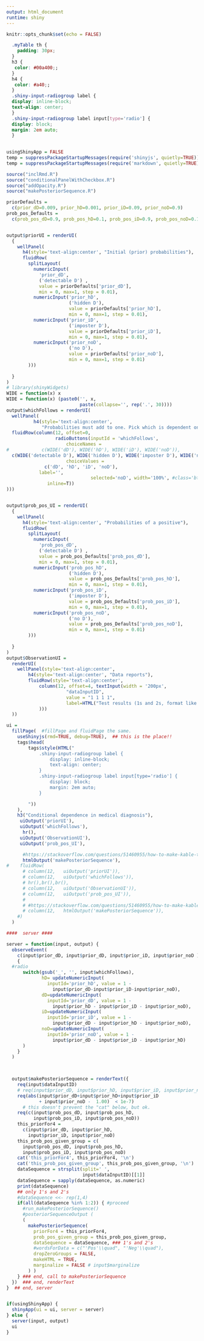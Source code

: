 ```yaml
---
output: html_document
runtime: shiny
---
```


<!-- 
To Deploy: 
Click Run document, then in upper right: "Republish"
Or, 
rsconnect::deployApp(appFiles = 
c('simplebayesdecision-fancy.Rmd', 'inclRmd.R',
'conditionalPanelWithCheckbox.R','addOpacity.R',
'simplebayesdecision-info.Rmd', "simplebayesdecision.R" 
, "gerdPlot.R" 
, "gerdPlot2.R"  )) 
-->

```r
knitr::opts_chunk$set(echo = FALSE)
```

```css
  .myTable th {
    padding: 30px;
  }
  h3 {
   color: #00a400;;
  }
  h4 {
   color: #a40;;
  }
  .shiny-input-radiogroup label {
  display: inline-block;
  text-align: center;
  }
  .shiny-input-radiogroup label input[type='radio'] {
  display: block;
  margin: 2em auto;
  }
  
```
  
```r
usingShinyApp = FALSE
temp = suppressPackageStartupMessages(require('shinyjs', quietly=TRUE))
temp = suppressPackageStartupMessages(require('markdown', quietly=TRUE))

source("inclRmd.R")
source("conditionalPanelWithCheckbox.R")
source("addOpacity.R")
source("makePosteriorSequence.R")


```

```r
priorDefaults = 
  c(prior_dD=0.009, prior_hD=0.001, prior_iD=0.09, prior_noD=0.9)
prob_pos_Defaults = 
  c(prob_pos_dD=0.9, prob_pos_hD=0.1, prob_pos_iD=0.9, prob_pos_noD=0.1)


output$priorUI = renderUI(
  {
    wellPanel(
      h4(style='text-align:center', "Initial (prior) probabilities"),
      fluidRow(
        splitLayout(
          numericInput(
            'prior_dD',
            ('detectable D') ,
            value = priorDefaults['prior_dD'],
            min = 0, max=1, step = 0.01),
          numericInput('prior_hD',
                       ('hidden D'),
                       value = priorDefaults['prior_hD'],
                       min = 0, max=1, step = 0.01),
          numericInput('prior_iD',
                       ('imposter D'),
                       value = priorDefaults['prior_iD'],
                       min = 0, max=1, step = 0.01),
          numericInput('prior_noD',  
                       ('no D'),
                       value = priorDefaults['prior_noD'],
                       min = 0, max=1, step = 0.01)
        )))
    
  }
)
# library(shinyWidgets)
WIDE = function(x) x
WIDE = function(x) (paste0('', x, 
                           paste(collapse='', rep('.', 30))))
output$whichFollows = renderUI(
  wellPanel(
          h4(style='text-align:center', 
             "Probabilities must add to one. Pick which is dependent on the other three."),
  fluidRow(column(12, offset=0,
                  radioButtons(inputId = 'whichFollows', 
                      choiceNames = 
#            c(WIDE('dD'), WIDE('hD'), WIDE('iD'), WIDE('noD')), 
  c(WIDE('detectable D'), WIDE('hidden D'), WIDE('imposter D'), WIDE('no Disease')),
                      choiceValues = 
              c('dD', 'hD', 'iD', 'noD'),
            label='',
                               selected='noD', width='100%', #class='btn-block',
               inline=T))
)))


output$prob_pos_UI = renderUI(
  {
    wellPanel(
      h4(style='text-align:center', "Probabilities of a positive"),
      fluidRow(
        splitLayout(
          numericInput(
            'prob_pos_dD',
            ('detectable D') ,
            value = prob_pos_Defaults['prob_pos_dD'],
            min = 0, max=1, step = 0.01),
          numericInput('prob_pos_hD',
                       ('hidden D'),
                       value = prob_pos_Defaults['prob_pos_hD'],
                       min = 0, max=1, step = 0.01),
          numericInput('prob_pos_iD',
                       ('imposter D'),
                       value = prob_pos_Defaults['prob_pos_iD'],
                       min = 0, max=1, step = 0.01),
          numericInput('prob_pos_noD',  
                       ('no D'),
                       value = prob_pos_Defaults['prob_pos_noD'],
                       min = 0, max=1, step = 0.01)
        )))
    
  }
)
output$ObservationUI = 
  renderUI(
    wellPanel(style='text-align:center',
        h4(style='text-align:center', "Data reports"),
        fluidRow(style='text-align:center',
            column(12, offset=4, textInput(width = '200px',
                      "dataInputID",
                      value = "1 1 1 1",
                      label=HTML("Test results (1s and 2s, format like 1 2 1 2)"),
            )))
  ))
```

```r

ui = 
  fillPage(  #fillPage and fluidPage the same.
    useShinyjs(rmd=TRUE, debug=TRUE),  ## this is the place!!
    tags$head(
        tags$style(HTML("
            .shiny-input-radiogroup label {
                display: inline-block;
                text-align: center;
            }
            .shiny-input-radiogroup label input[type='radio'] {
                display: block;
                margin: 2em auto;
            }

        "))
    ),
    h3("Conditional dependence in medical diagnosis"),
     uiOutput('priorUI'), 
     uiOutput('whichFollows'),
      hr(),
     uiOutput('ObservationUI'), 
     uiOutput('prob_pos_UI'), 

      #https://stackoverflow.com/questions/51460955/how-to-make-kable-table-reactive-in-shiny-app-shiny-kable
      htmlOutput('makePosteriorSequence'),
#    fluidRow(
      # column(12,   uiOutput('priorUI')), 
      # column(12,   uiOutput('whichFollows')),
      # hr(),br(),br(),
      # column(12,   uiOutput('ObservationUI')), 
      # column(12,   uiOutput('prob_pos_UI')), 
      # 
      # #https://stackoverflow.com/questions/51460955/how-to-make-kable-table-reactive-in-shiny-app-shiny-kable
      # column(12,   htmlOutput('makePosteriorSequence')),
    #)
  )

```

```r
####  server ####

server = function(input, output) {
  observeEvent( 
    c(input$prior_dD, input$prior_dD, input$prior_iD, input$prior_noD ),
    {
  #radio
      switch(gsub('_', '', input$whichFollows),
             hD= updateNumericInput(
               inputId='prior_hD', value = 1 - 
                 input$prior_dD-input$prior_iD-input$prior_noD),
             dD=updateNumericInput(
               inputId='prior_dD', value = 1 - 
                 input$prior_hD - input$prior_iD - input$prior_noD),
             iD=updateNumericInput(
               inputId='prior_iD', value = 1 - 
                 input$prior_dD - input$prior_hD - input$prior_noD),
             noD=updateNumericInput(
               inputId='prior_noD', value = 1 - 
                 input$prior_dD - input$prior_iD - input$prior_hD)
      )
    }
  )
  


  output$makePosteriorSequence = renderText({
    req(input$dataInputID)
    # req(input$prior_dD, input$prior_hD, input$prior_iD, input$prior_noD) ### causes it to break
    req(abs(input$prior_dD+input$prior_hD+input$prior_iD
            + input$prior_noD -  1.00)  < 1e-7)
      # this doesn't prevent the "cat" below, but ok.
    req(c(input$prob_pos_dD, input$prob_pos_hD, 
          input$prob_pos_iD, input$prob_pos_noD))
    this_priorFor4 = 
      c(input$prior_dD, input$prior_hD, 
        input$prior_iD, input$prior_noD)
    this_prob_pos_given_group = c(
      input$prob_pos_dD, input$prob_pos_hD, 
      input$prob_pos_iD, input$prob_pos_noD)
    cat('this_priorFor4', this_priorFor4, '\n')
    cat('this_prob_pos_given_group', this_prob_pos_given_group, '\n')
    dataSequence = strsplit(split=' ',
                            input$dataInputID)[[1]]
    dataSequence = sapply(dataSequence, as.numeric)
    print(dataSequence)
    ## only 1's and 2's
    #dataSequence <<- rep(1,4)
    if(all(dataSequence %in% 1:2)) { #proceed
      #run_makePosteriorSequence()
      #posteriorSequenceOutput ( 
      (
        makePosteriorSequence(
          priorFor4 = this_priorFor4,
          prob_pos_given_group = this_prob_pos_given_group,
          dataSequence = dataSequence, ### 1's and 2's
          #wordsForData = c("'Pos'\\quad", "'Neg'\\quad"),
          dropZeroGroups = FALSE,
          makeHTML = TRUE, 
          marginalize = FALSE # input$marginalize
        ) ) 
    } ### end, call to makePosteriorSequence
  })  ### end, renderText 
}  ## end, server


if(usingShinyApp) {
  shinyApp(ui = ui, server = server)
} else {
  server(input, output)
  ui
}


```

